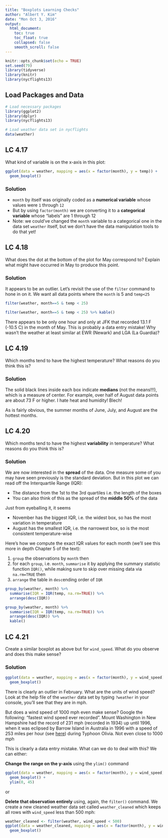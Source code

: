 ```yaml
---
title: "Boxplots Learning Checks"
author: "Albert Y. Kim"
date: "Mon Oct 3, 2016"
output:
  html_document:
    toc: true
    toc_float: true
    collapsed: false
    smooth_scroll: false
---
```


```r
knitr::opts_chunk$set(echo = TRUE)
set.seed(79)
library(tidyverse)
library(knitr)
library(nycflights13)
```



## Load Packages and Data

```r
# Load necessary packages
library(ggplot2)
library(dplyr)
library(nycflights13)

# Load weather data set in nycflights
data(weather)
```



## LC 4.17

What kind of variable is on the x-axis in this plot:

```r
ggplot(data = weather, mapping = aes(x = factor(month), y = temp)) +
  geom_boxplot()
```

### Solution

* `month` by itself was originally coded as a **numerical variable** whose
values were `1` through `12`
* But by using `factor(month)` we are converting it to a **categorical
variable** whose "labels" are 1 through 12
* Note: we could've changed the `month` variable to a categorical one in the
data set `weather` itself, but we don't have the data manipulation tools to do
that yet!




## LC 4.18

What does the dot at the bottom of the plot for May correspond to? Explain what might have occurred in May to produce this point.

### Solution

It appears to be an outlier. Let's revisit the use of the `filter` command to hone in on it. We want all data points
where the `month` is 5 and `temp<25`

```r
filter(weather, month==5 & temp < 25)
```

```r
filter(weather, month==5 & temp < 25) %>% kable()
```

There appears to be only one hour and only at JFK that recorded 13.1 F (-10.5 C) in the month of May. This is probably a data entry mistake!
Why wasn't the weather at least similar at EWR (Newark) and LGA (La Guardia)?



## LC 4.19

Which months tend to have the highest temperature? What reasons do you think this is?

### Solution

The solid black lines inside each box indicate **medians** (not the means!!!),
which is a measure of center. For example, over half of August data points are
about 73 F or higher. I hate heat and humidity! Blech!

As is fairly obvious, the summer months of June, July, and August are the
hottest months.




## LC 4.20

Which months tend to have the highest **variability** in temperature? What
reasons do you think this is?

### Solution

We are now interested in the **spread** of the data. One measure some of you may
have seen previously is the standard deviation. But in this plot we can read off
the Interquartile Range (IQR):

* The distance from the 1st to the 3rd quartiles i.e. the length of the boxes
* You can also think of this as the spread of the **middle 50%** of the data

Just from eyeballing it, it seems

* November has the biggest IQR, i.e. the widest box, so has the most variation in temperature
* August has the smallest IQR, i.e. the narrowest box, so is the most consistent temperature-wise

Here's how we compute the exact IQR values for each month (we'll see this more in depth Chapter 5 of the text):

1. `group` the observations by `month` then
1. for each `group`, i.e. `month`, `summarise` it by applying the summary statistic function `IQR()`, while making sure to skip over missing data via `na.rm=TRUE` then
1. `arrange` the table in `desc`ending order of `IQR`

```r
group_by(weather, month) %>% 
  summarise(IQR = IQR(temp, na.rm=TRUE)) %>% 
  arrange(desc(IQR))
```

```r
group_by(weather, month) %>% 
  summarise(IQR = IQR(temp, na.rm=TRUE)) %>% 
  arrange(desc(IQR)) %>% 
  kable()
```




## LC 4.21

Create a similar boxplot as above but for `wind_speed`. What do you observe and
does this make sense?

### Solution

```r
ggplot(data = weather, mapping = aes(x = factor(month), y = wind_speed)) +
  geom_boxplot()
```

There is clearly an outlier in February. What are the units of wind speed?  Look
at the help file of the `weather` data set by typing `?weather` in your console,
you'll see that they are in mph.

But does a wind speed of 1000 mph even make sense? Google the following: "fastest wind speed
ever recorded". Mount Washington in New Hampshire had the record of 231 mph
(recorded in 1934) up until 1996, when it was eclipsed by Barrow Island in
Australia in 1996 with a speed of 253 miles per hour (see
[here](https://www.mountwashington.org/about-us/history/world-record-wind.aspx))
during Typhoon Olivia. Not even close to 1000 mph

This is clearly a data entry mistake. What can we do to deal with this? We can either:  

**Change the range on the y-axis** using the `ylim()` command

```r
ggplot(data = weather, mapping = aes(x = factor(month), y = wind_speed)) +
  geom_boxplot() +
  ylim(0, 45)
```

or

**Delete that observation entirely** using, again, the `filter()` command. We create a new
cleaned weather data set called `weather_cleaned` which keeps all rows with `wind_speed` less than 500 mph:

```r
weather_cleaned <- filter(weather, wind_speed < 500)
ggplot(data = weather_cleaned, mapping = aes(x = factor(month), y = wind_speed)) +
  geom_boxplot()
```

